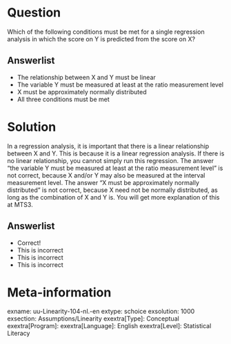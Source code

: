 Question
========
Which of the following conditions must be met for a single regression analysis in which the score on Y is predicted from the score on X?

Answerlist
----------
* The relationship between X and Y must be linear
* The variable Y must be measured at least at the ratio measurement level
* X must be approximately normally distributed
* All three conditions must be met


Solution
========
In a regression analysis, it is important that there is a linear relationship between X and Y. This is because it is a linear regression analysis. If there is no linear relationship, you cannot simply run this regression. The answer "the variable Y must be measured at least at the ratio measurement level" is not correct, because X and/or Y may also be measured at the interval measurement level. The answer "X must be approximately normally distributed" is not correct, because X need not be normally distributed, as long as the combination of X and Y is. You will get more explanation of this at MTS3.

Answerlist
----------
* Correct!
* This is incorrect
* This is incorrect
* This is incorrect

Meta-information
================
exname: uu-Linearity-104-nl.-en
extype: schoice
exsolution: 1000
exsection: Assumptions/Linearity
exextra[Type]: Conceptual
exextra[Program]: 
exextra[Language]: English
exextra[Level]: Statistical Literacy
